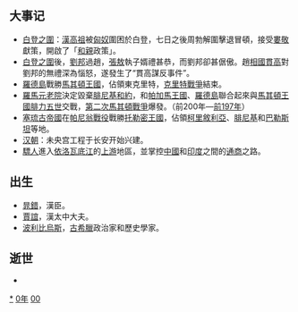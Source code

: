 {{yearTOC|-200|西汉[[汉高帝|汉高帝]]七年}}

== 大事记 ==
*[[白登之圍|白登之圍]]：[[漢高祖|漢高祖]]被[[匈奴|匈奴]]圍困於白登，七日之後周勃解圍擊退冒頓，接受[[婁敬|婁敬]]獻策，開啟了「[[和親|和親]]政策」。
*[[白登之圍|白登之圍]]後，[[劉邦|劉邦]]過趙，[[張敖|張敖]]執子婿禮甚恭，而劉邦卻甚倨傲。趙[[相國|相國]][[貫高|貫高]]對劉邦的無禮深為惱怒，遂發生了“貫高謀反事件”。
*[[羅德島|羅德島]]戰勝[[馬其頓王國|馬其頓王國]]，佔領東克里特，[[克里特戰爭|克里特戰爭]]結束。
*[[羅馬元老院|羅馬元老院]]決定毀棄[[腓尼基和約|腓尼基和約]]，和[[帕加馬王國|帕加馬王國]]、[[羅德島|羅德島]]聯合起來與[[馬其頓王國|馬其頓王國]][[腓力五世|腓力五世]]交戰，[[第二次馬其頓戰爭|第二次馬其頓戰爭]]爆發。（前200年—[[前197年|前197年]]）
*[[塞琉古帝國|塞琉古帝國]]在[[帕尼翁戰役|帕尼翁戰役]]戰勝[[托勒密王國|托勒密王國]]，佔領[[柯里敘利亞|柯里敘利亞]]、[[腓尼基|腓尼基]]和[[巴勒斯坦|巴勒斯坦]]等地。
*[[汉朝|汉朝]]：未央宫工程于长安开始兴建。
*[[驃人|驃人]]進入[[依洛瓦底江|依洛瓦底江]]的[[上游|上游]]地區，並掌控[[中國|中國]]和[[印度|印度]]之間的[[通商|通商]]之路。

== 出生 ==
*[[晁錯|晁錯]]，漢臣。
*[[賈誼|賈誼]]，漢太中大夫。
*[[波利比烏斯|波利比烏斯]]，[[古希臘|古希臘]]政治家和歷史學家。

== 逝世 ==
{{Wikisource year mention}}
*

[[Category:前200年|*]]
[[Category:前200年代|0年]]
[[Category:前2世纪各年|00]]